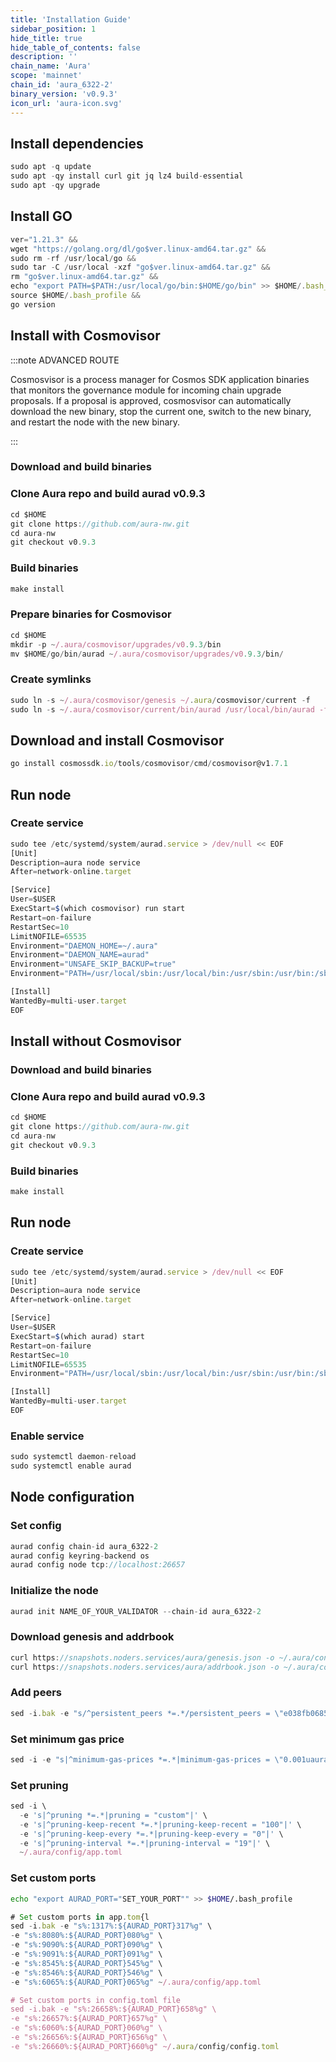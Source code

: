 ```yaml
---
title: 'Installation Guide'
sidebar_position: 1
hide_title: true
hide_table_of_contents: false
description: ''
chain_name: 'Aura'
scope: 'mainnet'
chain_id: 'aura_6322-2'
binary_version: 'v0.9.3'
icon_url: 'aura-icon.svg'
---
```



<PageTitle
  iconUrl="img/aura-icon.svg"
  title="Aura Installation Guide"
  chainId="aura_6322-2"
  version="v0.9.3"
/>

## Install dependencies

```js
sudo apt -q update
sudo apt -qy install curl git jq lz4 build-essential
sudo apt -qy upgrade
```

## Install GO

```js
ver="1.21.3" &&
wget "https://golang.org/dl/go$ver.linux-amd64.tar.gz" &&
sudo rm -rf /usr/local/go &&
sudo tar -C /usr/local -xzf "go$ver.linux-amd64.tar.gz" &&
rm "go$ver.linux-amd64.tar.gz" &&
echo "export PATH=$PATH:/usr/local/go/bin:$HOME/go/bin" >> $HOME/.bash_profile &&
source $HOME/.bash_profile &&
go version
```

## Install with Cosmovisor

:::note ADVANCED ROUTE

Cosmosvisor is a process manager for Cosmos SDK application binaries that monitors the governance module for incoming chain upgrade proposals. If a proposal is approved, cosmosvisor can automatically download the new binary, stop the current one, switch to the new binary, and restart the node with the new binary.

:::

### Download and build binaries

### Clone Aura repo and build aurad v0.9.3

```js
cd $HOME
git clone https://github.com/aura-nw.git
cd aura-nw
git checkout v0.9.3
```

### Build binaries

```js
make install
```

### Prepare binaries for Cosmovisor

```js
cd $HOME
mkdir -p ~/.aura/cosmovisor/upgrades/v0.9.3/bin
mv $HOME/go/bin/aurad ~/.aura/cosmovisor/upgrades/v0.9.3/bin/
```

### Create symlinks

```js
sudo ln -s ~/.aura/cosmovisor/genesis ~/.aura/cosmovisor/current -f
sudo ln -s ~/.aura/cosmovisor/current/bin/aurad /usr/local/bin/aurad -f
```

## Download and install Cosmovisor

```js
go install cosmossdk.io/tools/cosmovisor/cmd/cosmovisor@v1.7.1
```

## Run node

### Create service

```js
sudo tee /etc/systemd/system/aurad.service > /dev/null << EOF
[Unit]
Description=aura node service
After=network-online.target

[Service]
User=$USER
ExecStart=$(which cosmovisor) run start
Restart=on-failure
RestartSec=10
LimitNOFILE=65535
Environment="DAEMON_HOME=~/.aura"
Environment="DAEMON_NAME=aurad"
Environment="UNSAFE_SKIP_BACKUP=true"
Environment="PATH=/usr/local/sbin:/usr/local/bin:/usr/sbin:/usr/bin:/sbin:/bin:/usr/games:/usr/local/games:/snap/bin:~/.aura/cosmovisor/current/bin"

[Install]
WantedBy=multi-user.target
EOF
```

## Install without Cosmovisor

### Download and build binaries

### Clone Aura repo and build aurad v0.9.3

```js
cd $HOME
git clone https://github.com/aura-nw.git
cd aura-nw
git checkout v0.9.3
```

### Build binaries

```js
make install
```

## Run node

### Create service

```js
sudo tee /etc/systemd/system/aurad.service > /dev/null << EOF
[Unit]
Description=aura node service
After=network-online.target

[Service]
User=$USER
ExecStart=$(which aurad) start
Restart=on-failure
RestartSec=10
LimitNOFILE=65535
Environment="PATH=/usr/local/sbin:/usr/local/bin:/usr/sbin:/usr/bin:/sbin:/bin:/usr/games:/usr/local/games:/snap/bin"

[Install]
WantedBy=multi-user.target
EOF
```

### Enable service

```js
sudo systemctl daemon-reload
sudo systemctl enable aurad
```

## Node configuration

### Set config

```js
aurad config chain-id aura_6322-2
aurad config keyring-backend os
aurad config node tcp://localhost:26657
```

### Initialize the node

```js
aurad init NAME_OF_YOUR_VALIDATOR --chain-id aura_6322-2
```

### Download genesis and addrbook

```js
curl https://snapshots.noders.services/aura/genesis.json -o ~/.aura/config/genesis.json
curl https://snapshots.noders.services/aura/addrbook.json -o ~/.aura/config/addrbook.json
```

### Add peers

```js
sed -i.bak -e "s/^persistent_peers *=.*/persistent_peers = \"e038fb068587bfe9b67e23df287aabad352577d9@aura-rpc.noders.services:21756\"/" ~/.aura/config/config.toml
```

### Set minimum gas price

```js
sed -i -e "s|^minimum-gas-prices *=.*|minimum-gas-prices = \"0.001uaura\"|" ~/.aura/config/app.toml
```

### Set pruning

```js
sed -i \
  -e 's|^pruning *=.*|pruning = "custom"|' \
  -e 's|^pruning-keep-recent *=.*|pruning-keep-recent = "100"|' \
  -e 's|^pruning-keep-every *=.*|pruning-keep-every = "0"|' \
  -e 's|^pruning-interval *=.*|pruning-interval = "19"|' \
  ~/.aura/config/app.toml
```

### Set custom ports

```bash
echo "export AURAD_PORT="SET_YOUR_PORT"" >> $HOME/.bash_profile
```

```js
# Set custom ports in app.tom{l
sed -i.bak -e "s%:1317%:${AURAD_PORT}317%g" \
-e "s%:8080%:${AURAD_PORT}080%g" \
-e "s%:9090%:${AURAD_PORT}090%g" \
-e "s%:9091%:${AURAD_PORT}091%g" \
-e "s%:8545%:${AURAD_PORT}545%g" \
-e "s%:8546%:${AURAD_PORT}546%g" \
-e "s%:6065%:${AURAD_PORT}065%g" ~/.aura/config/app.toml

# Set custom ports in config.toml file
sed -i.bak -e "s%:26658%:${AURAD_PORT}658%g" \
-e "s%:26657%:${AURAD_PORT}657%g" \
-e "s%:6060%:${AURAD_PORT}060%g" \
-e "s%:26656%:${AURAD_PORT}656%g" \
-e "s%:26660%:${AURAD_PORT}660%g" ~/.aura/config/config.toml
```